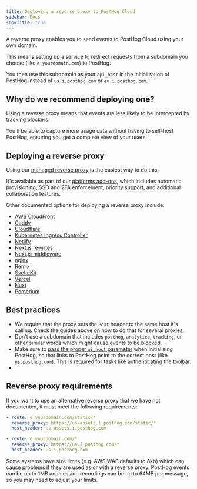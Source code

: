 ```yaml
---
title: Deploying a reverse proxy to PostHog Cloud
sidebar: Docs
showTitle: true
---
```



A reverse proxy enables you to send events to PostHog Cloud using your own domain. 

This means setting up a service to redirect requests from a subdomain you choose (like `e.yourdomain.com`) to PostHog.

You then use this subdomain as your `api_host` in the initialization of PostHog instead of `us.i.posthog.com` or `eu.i.posthog.com`.

## Why do we recommend deploying one?

Using a reverse proxy means that events are less likely to be intercepted by tracking blockers. 

You'll be able to capture more usage data without having to self-host PostHog, ensuring you get a complete view of your users.

## Deploying a reverse proxy

Using our [managed reverse proxy](/docs/advanced/proxy/managed-reverse-proxy) is the easiest way to do this.

It's available as part of our [platforms add-ons](/platform-addons), which includes automatic provisioning, SSO and 2FA enforcement, priority support, and additional collaboration features.

Other documented options for deploying a reverse proxy include:

- [AWS CloudFront](/docs/advanced/proxy/cloudfront)
- [Caddy](/docs/advanced/proxy/caddy)
- [Cloudflare](/docs/advanced/proxy/cloudflare)
- [Kubernetes Ingress Controller](/docs/advanced/proxy/kubernetes-ingress-controller)
- [Netlify](/docs/advanced/proxy/netlify)
- [Next.js rewrites](/docs/advanced/proxy/nextjs)
- [Next.js middleware](/docs/advanced/proxy/nextjs-middleware)
- [nginx](/docs/advanced/proxy/nginx)
- [Remix](/docs/advanced/proxy/remix)
- [SvelteKit](/docs/advanced/proxy/sveltekit)
- [Vercel](/docs/advanced/proxy/vercel)
- [Nuxt](/docs/advanced/proxy/nuxt)
- [Pomerium](/docs/advanced/proxy/pomerium)

## Best practices

- We require that the proxy sets the `Host` header to the same host it's calling. Check the guides above on how to do that for several proxies.
- Don't use a subdomain that includes `posthog`, `analytics`, `tracking`, or other similar words which might cause events to be blocked.
- Make sure to [pass the proper `ui_host` parameter](/docs/libraries/js/config) when initializing PostHog, so that links to PostHog point to the correct host (like `us.posthog.com`). This is required for tasks like authenticating the toolbar.
- <ProxyPathNamesWarning />

## Reverse proxy requirements

If you want to use an alternative reverse proxy that we have not documented, it must meet the following requirements:

```yaml
- route: e.yourdomain.com/static/*
  reverse_proxy: https://us-assets.i.posthog.com/static/*
  host_header: us-assets.i.posthog.com

- route: e.yourdomain.com/*
  reverse_proxy: https://us.i.posthog.com/*
  host_header: us.i.posthog.com
```

<CalloutBox icon="IconWarning" title="Beware of size limits" type="caution">
  Some systems have size limits (e.g. AWS WAF defaults to 8kb) which can cause problems if they are used as or with a reverse proxy. PostHog events can be up to 1MB and session recordings can be up to 64MB per message, so you may need to adjust your limits.
</CalloutBox>

